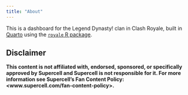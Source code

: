 ```yaml
---
title: "About"
---
```


This is a dashboard for the Legend Dynasty! clan in Clash Royale, built in [Quarto](https://quarto.org/) using the [`royale` R package](https://github.com/christopherkenny/royale).

## Disclaimer

**This content is not affiliated with, endorsed, sponsored, or specifically approved by Supercell and Supercell is not responsible for it. For more information see Supercell’s Fan Content Policy: <www.supercell.com/fan-content-policy>.**